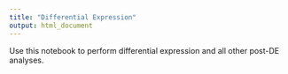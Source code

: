 ```yaml
---
title: "Differential Expression"
output: html_document
---
```


Use this notebook to perform differential expression and all other post-DE
analyses. 